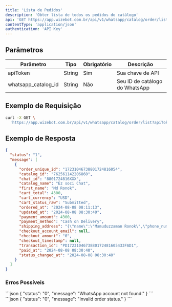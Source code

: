 ```yaml
---
title: 'Lista de Pedidos'
description: 'Obter lista de todos os pedidos do catálogo'
api: 'GET https://app.wizebot.com.br/api/v1/whatsapp/catalog/order/list'
contentType: 'application/json'
authentication: 'API Key'
---
```


## Parâmetros

| Parâmetro | Tipo | Obrigatório | Descrição |
|-----------|------|-------------|-----------|
| apiToken | String | Sim | Sua chave de API |
| whatsapp_catalog_id | String | Não | Seu ID de catálogo do WhatsApp |

## Exemplo de Requisição

```bash
curl -X GET \
  'https://app.wizebot.com.br/api/v1/whatsapp/catalog/order/list?apiToken=API-KEY&whatsapp_catalog_id=WHATSAPP-CATALOG-ID'
```

## Exemplo de Resposta

```json
{
  "status": "1",
  "message": [
    {
      "order_unique_id": "17231046738801724816054",
      "catalog_id": "762561142206860",
      "chat_id": "8801724816XXX",
      "catalog_name": "Ez soci Chat",
      "first_name": "Md Ronok",
      "cart_total": 4300,
      "cart_currency": "USD",
      "cart_status_raw": "Submitted",
      "ordered_at": "2024-08-08 08:11:13",
      "updated_at": "2024-08-08 08:30:40",
      "payment_amount": 4300,
      "payment_method": "Cash on Delivery",
      "shipping_address": "{\"name\":\"Mamuduzzaman Ronok\",\"phone_number\":\"015XXXXXXXXX\",\"email\":\"ronok@gmail.com\",\"address\":\"pti road\"}",
      "checkout_account_email": null,
      "checkout_amount": "0",
      "checkout_timestamp": null,
      "transaction_id": "PD1723104673880172481605433FAD1",
      "paid_at": "2024-08-08 08:30:40",
      "status_changed_at": "2024-08-08 08:30:40"
    }
  ]
}
```

### Erros Possíveis

<AccordionGroup>
  <Accordion title="Conta não encontrada" icon="xmark">
    ```json
    {
      "status": "0",
      "message": "WhatsApp account not found."
    }
    ```
  </Accordion>

  <Accordion title="Status inválido" icon="circle-exclamation">
    ```json
    {
      "status": "0",
      "message": "Invalid order status."
    }
    ```
  </Accordion>
</AccordionGroup>
